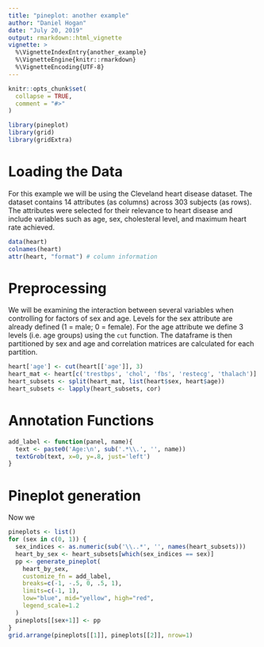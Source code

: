 ```yaml
---
title: "pineplot: another example"
author: "Daniel Hogan"
date: "July 20, 2019"
output: rmarkdown::html_vignette
vignette: >
  %\VignetteIndexEntry{another_example}
  %\VignetteEngine{knitr::rmarkdown}
  %\VignetteEncoding{UTF-8}
---
```


```r
knitr::opts_chunk$set(
  collapse = TRUE,
  comment = "#>"
)
```

```r
library(pineplot)
library(grid)
library(gridExtra)
```

# Loading the Data

For this example we will be using the Cleveland heart disease dataset. The dataset contains 14 attributes (as columns) across 303 subjects (as rows). The attributes were selected for their relevance to heart disease and include variables such as age, sex, cholesteral level, and maximum heart rate achieved.

```r
data(heart)
colnames(heart)
attr(heart, "format") # column information
```

# Preprocessing

We will be examining the interaction between several variables when controlling for factors of sex and age. Levels for the sex attribute are already defined (1 = male; 0 = female). For the age attribute we define 3 levels (i.e. age groups) using the `cut` function. The dataframe is then partitioned by sex and age and correlation matrices are calculated for each partition.

```r
heart['age'] <- cut(heart[['age']], 3)
heart_mat <- heart[c('trestbps', 'chol', 'fbs', 'restecg', 'thalach')]
heart_subsets <- split(heart_mat, list(heart$sex, heart$age))
heart_subsets <- lapply(heart_subsets, cor)
```

# Annotation Functions

```r
add_label <- function(panel, name){
  text <- paste0('Age:\n', sub('.*\\.', '', name))
  textGrob(text, x=0, y=.8, just='left')
}
```

# Pineplot generation

Now we

```r
pineplots <- list()
for (sex in c(0, 1)) {
  sex_indices <- as.numeric(sub('\\..*', '', names(heart_subsets)))
  heart_by_sex <- heart_subsets[which(sex_indices == sex)]
  pp <- generate_pineplot(
    heart_by_sex,
    customize_fn = add_label,
    breaks=c(-1, -.5, 0, .5, 1),
    limits=c(-1, 1),
    low="blue", mid="yellow", high="red",
    legend_scale=1.2
  )
  pineplots[[sex+1]] <- pp
}
grid.arrange(pineplots[[1]], pineplots[[2]], nrow=1)
```

